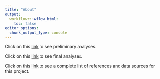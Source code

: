 ```yaml
---
title: "About"
output:
  workflowr::wflow_html:
    toc: false
editor_options:
  chunk_output_type: console
---
```



Click on this [link](prelim_analysis.html) to see preliminary analyses.

Click on this [link](analysis.html) to see final analyses.

Click on this [link](materials.html) to see a complete list of references and data sources for this project.